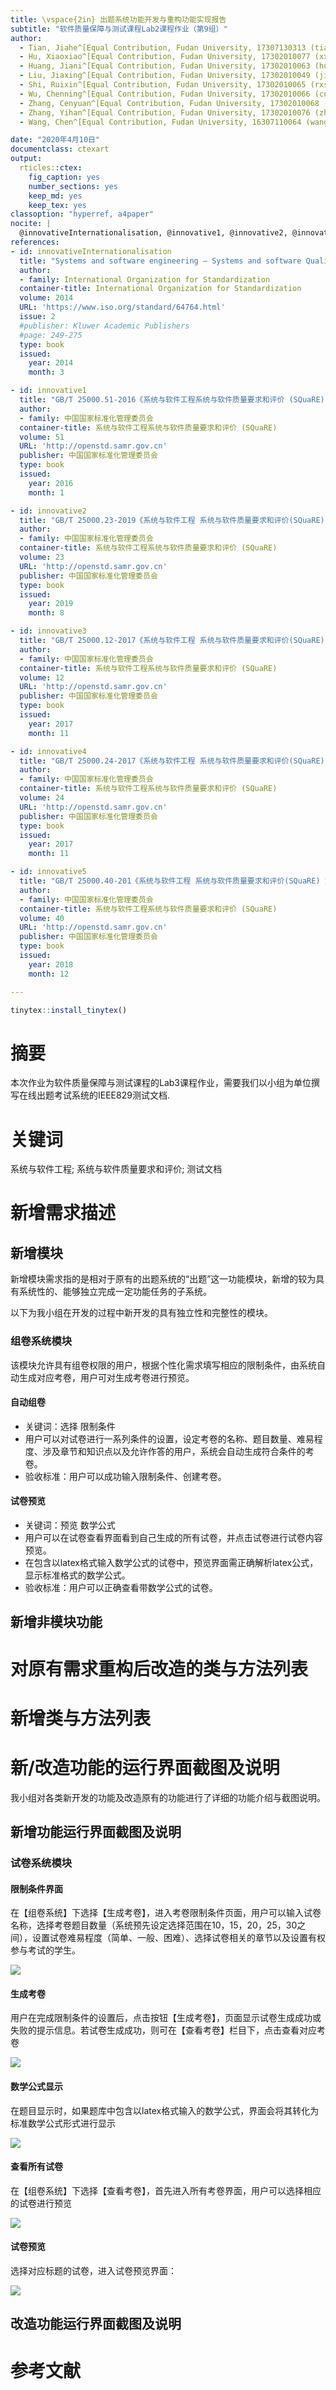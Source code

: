 ```yaml
---
title: \vspace{2in} 出题系统功能开发与重构功能实现报告
subtitle: "软件质量保障与测试课程Lab2课程作业（第9组）"
author:
  - Tian, Jiahe^[Equal Contribution, Fudan University, 17307130313 (tianjh17@fudan.edu.cn)]
  - Hu, Xiaoxiao^[Equal Contribution, Fudan University, 17302010077 (xxhu17@fudan.edu.cn)]
  - Huang, Jiani^[Equal Contribution, Fudan University, 17302010063 (huangjn17@fudan.edu.cn)]
  - Liu, Jiaxing^[Equal Contribution, Fudan University, 17302010049 (jiaxingliu17@fudan.edu.cn)]
  - Shi, Ruixin^[Equal Contribution, Fudan University, 17302010065 (rxshi17@fudan.edu.cn)]
  - Wu, Chenning^[Equal Contribution, Fudan University, 17302010066 (cnwu17@fudan.edu.cn)]
  - Zhang, Cenyuan^[Equal Contribution, Fudan University, 17302010068 (cenyuanzhang17@fudan.edu.cn)]
  - Zhang, Yihan^[Equal Contribution, Fudan University, 17302010076 (zhangyihan17@fudan.edu.cn)]
  - Wang, Chen^[Equal Contribution, Fudan University, 16307110064 (wangc16@fudan.edu.cn)]

date: "2020年4月10日"
documentclass: ctexart
output:
  rticles::ctex:
    fig_caption: yes
    number_sections: yes
    keep_md: yes
    keep_tex: yes
classoption: "hyperref, a4paper"
nocite: |
  @innovativeInternationalisation, @innovative1, @innovative2, @innovative3, @innovative4, @innovative5, @innovative6, @innovative7, @innovative8, @innovative9, @innovative10, @innovative11, @innovative12, @innovative13, @innovative14, @innovative15, @innovative16
references:
- id: innovativeInternationalisation
  title: "Systems and software engineering — Systems and software Quality Requirements and Evaluation (SQuaRE) — Guide to SQuaRE"
  author:
  - family: International Organization for Standardization
  container-title: International Organization for Standardization
  volume: 2014
  URL: 'https://www.iso.org/standard/64764.html'
  issue: 2
  #publisher: Kluwer Academic Publishers
  #page: 249-275
  type: book
  issued:
    year: 2014
    month: 3

- id: innovative1
  title: "GB/T 25000.51-2016《系统与软件工程系统与软件质量要求和评价 (SQuaRE) 第 51 部分 : 就绪可用软件产品 (RUSP) 的质量要求和测试细则》"
  author:
  - family: 中国国家标准化管理委员会
  container-title: 系统与软件工程系统与软件质量要求和评价 (SQuaRE)
  volume: 51
  URL: 'http://openstd.samr.gov.cn'
  publisher: 中国国家标准化管理委员会
  type: book
  issued:
    year: 2016
    month: 1

- id: innovative2
  title: "GB/T 25000.23-2019《系统与软件工程 系统与软件质量要求和评价(SQuaRE) 第23部分：系统与软件产品质量测量》"
  author:
  - family: 中国国家标准化管理委员会
  container-title: 系统与软件工程系统与软件质量要求和评价 (SQuaRE)
  volume: 23
  URL: 'http://openstd.samr.gov.cn'
  publisher: 中国国家标准化管理委员会
  type: book
  issued:
    year: 2019
    month: 8

- id: innovative3
  title: "GB/T 25000.12-2017《系统与软件工程 系统与软件质量要求和评价(SQuaRE) 第12部分：数据质量模型》"
  author:
  - family: 中国国家标准化管理委员会
  container-title: 系统与软件工程系统与软件质量要求和评价 (SQuaRE)
  volume: 12
  URL: 'http://openstd.samr.gov.cn'
  publisher: 中国国家标准化管理委员会
  type: book
  issued:
    year: 2017
    month: 11

- id: innovative4
  title: "GB/T 25000.24-2017《系统与软件工程 系统与软件质量要求和评价(SQuaRE) 第24部分：数据质量测量》"
  author:
  - family: 中国国家标准化管理委员会
  container-title: 系统与软件工程系统与软件质量要求和评价 (SQuaRE)
  volume: 24
  URL: 'http://openstd.samr.gov.cn'
  publisher: 中国国家标准化管理委员会
  type: book
  issued:
    year: 2017
    month: 11

- id: innovative5
  title: "GB/T 25000.40-201《系统与软件工程 系统与软件质量要求和评价(SQuaRE) 第40部分：评价过程》"
  author:
  - family: 中国国家标准化管理委员会
  container-title: 系统与软件工程系统与软件质量要求和评价 (SQuaRE)
  volume: 40
  URL: 'http://openstd.samr.gov.cn'
  publisher: 中国国家标准化管理委员会
  type: book
  issued:
    year: 2018
    month: 12

---
```


```r
tinytex::install_tinytex()
```

\newpage

\LARGE

\begin{center}
\textbf{出题系统功能开发与重构功能实现报告}
\end{center}

\large
\begin{center}
\textbf{\emph{软件质量保障与测试课程Lab2课程作业}}
\end{center}

# 摘要 {-}

本次作业为软件质量保障与测试课程的Lab3课程作业，需要我们以小组为单位撰写在线出题考试系统的IEEE829测试文档.

# 关键词 {-}

系统与软件工程; 系统与软件质量要求和评价; 测试文档

\normalsize

\newpage

\tableofcontents

\newpage

# 新增需求描述

## 新增模块

| 新增模块需求指的是相对于原有的出题系统的“出题”这一功能模块，新增的较为具有系统性的、能够独立完成一定功能任务的子系统。

以下为我小组在开发的过程中新开发的具有独立性和完整性的模块。

### 组卷系统模块

该模块允许具有组卷权限的用户，根据个性化需求填写相应的限制条件，由系统自动生成对应考卷，用户可对生成考卷进行预览。

#### 自动组卷

- 关键词：选择&nbsp;限制条件
- 用户可以对试卷进行一系列条件的设置，设定考卷的名称、题目数量、难易程度、涉及章节和知识点以及允许作答的用户，系统会自动生成符合条件的考卷。
- 验收标准：用户可以成功输入限制条件、创建考卷。

#### 试卷预览

- 关键词：预览&nbsp;数学公式
- 用户可以在试卷查看界面看到自己生成的所有试卷，并点击试卷进行试卷内容预览。
- 在包含以latex格式输入数学公式的试卷中，预览界面需正确解析latex公式，显示标准格式的数学公式。
- 验收标准：用户可以正确查看带数学公式的试卷。


## 新增非模块功能


\pagebreak

# 对原有需求重构后改造的类与方法列表

\pagebreak

# 新增类与方法列表

\pagebreak

# 新/改造功能的运行界面截图及说明

我小组对各类新开发的功能及改造原有的功能进行了详细的功能介绍与截图说明。

## 新增功能运行界面截图及说明

### 试卷系统模块

#### 限制条件界面

在【组卷系统】下选择【生成考卷】，进入考卷限制条件页面，用户可以输入试卷名称，选择考卷题目数量（系统预先设定选择范围在10，15，20，25，30之间），设置试卷难易程度（简单、一般、困难）、选择试卷相关的章节以及设置有权参与考试的学生。

![](pics/page_generate_1.png)

#### 生成考卷

用户在完成限制条件的设置后，点击按钮【生成考卷】，页面显示试卷生成成功或失败的提示信息。若试卷生成成功，则可在【查看考卷】栏目下，点击查看对应考卷

![](pics/page_generate_2.png)

#### 数学公式显示

在题目显示时，如果题库中包含以latex格式输入的数学公式，界面会将其转化为标准数学公式形式进行显示

![](pics/math.jpeg)

#### 查看所有试卷

在【组卷系统】下选择【查看考卷】，首先进入所有考卷界面，用户可以选择相应的试卷进行预览

![](pics/list_pages.png)

#### 试卷预览

选择对应标题的试卷，进入试卷预览界面：

![](pics/paper_preview.png)


## 改造功能运行界面截图及说明


\pagebreak

# 参考文献 {-}
